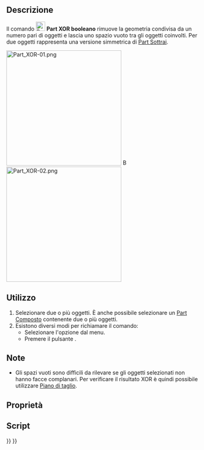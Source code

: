 <languages/>

{{Docnav/it
|[[Part_Slice/it|Affetta in composto]]
|[[Part_CheckGeometry/it|Controlla la geometria]]
|[[Part_Workbench/it|Part]]
|IconL=Part_Slice.svg
|IconR=Part_CheckGeometry.svg
|IconC=Workbench_Part.svg
}}

{{GuiCommand/it
|Name=Part_XOR
|Name/it=Part XOR booleano
|MenuLocation=Part → Dividi → XOR booleano
|Workbenches=[[Part_Workbench/it|Part]]
|Version=0.17
|SeeAlso=[[Part_BooleanFragments/it|Frammenti booleani]], [[Part_Slice/it|Affetta in composto]], [[Part_CompJoinFeatures/it|Giunzione]], [[Part_Boolean/it|Part Operazione booleana]]
}}

<span id="Description"></span>
==Descrizione==

Il comando [[Image:Part_XOR.svg|24px]] '''Part XOR booleano''' rimuove la geometria condivisa da un numero pari di oggetti e lascia uno spazio vuoto tra gli oggetti coinvolti. Per due oggetti rappresenta una versione simmetrica di [[Part_Cut/it|Part Sottrai]].

[[Image:Part_XOR-01.png|300px]] [[Image:Button_right.svg|16px|link=]]
[[Image:Part_XOR-02.png|300px]]
{{Caption|Tre oggetti sovrapposti → Oggetto risultato}}

<span id="Usage"></span>
==Utilizzo==

<div class="mw-translate-fuzzy">
# Selezionare due o più oggetti. È anche possibile selezionare un [[Part_Compound/it|Part Composto]] contenente due o più oggetti.
# Esistono diversi modi per richiamare il comando:
#* Selezionare l'opzione {{MenuCommand|Parte → Dividi → [[Image:Part_XOR.svg|16px]] XOR booleano}} dal menu.
#* Premere il pulsante {{Button|[[Image:Part_XOR.svg|16px]] [[Part_XOR/it|XOR booleano]]}}.
</div>

<span id="Notes"></span>
==Note==

* Gli spazi vuoti sono difficili da rilevare se gli oggetti selezionati non hanno facce complanari. Per verificare il risultato XOR è quindi possibile utilizzare [[Std_ToggleClipPlane/it|Piano di taglio]].

<span id="Properties"></span>
==Proprietà==

<span id="Scripting"></span>
==Script==


{{Docnav/it
|[[Part_Slice/it|Affetta in composto]]
|[[Part_CheckGeometry/it|Controlla la geometria]]
|[[Part_Workbench/it|Part]]
|IconL=Part_Slice.svg
|IconR=Part_CheckGeometry.svg
|IconC=Workbench_Part.svg
}}

{{Part_Tools_navi{{#translation:}}}}
{{Userdocnavi{{#translation:}}}}